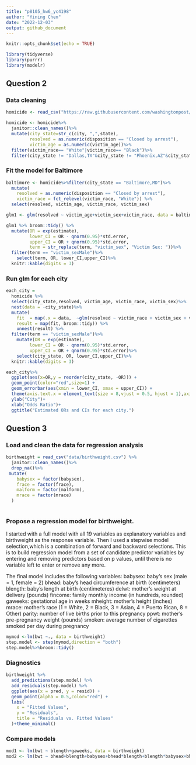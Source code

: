 ```yaml
---
title: "p8105_hw6_yc4198"
author: "Yining Chen"
date: "2022-12-03"
output: github_document
---
```


```r
knitr::opts_chunk$set(echo = TRUE)
```

```r
library(tidyverse)
library(purrr)
library(modelr)
```

## Question 2

### Data cleaning
```r
homicide <- read_csv("https://raw.githubusercontent.com/washingtonpost/data-homicides/master/homicide-data.csv")

homicide <- homicide%>%
  janitor::clean_names()%>%
  mutate(city_state=str_c(city, ",",state),
         resolved = as.numeric(disposition == "Closed by arrest"),
         victim_age = as.numeric(victim_age))%>%
  filter(victim_race== "White"|victim_race== "Black")%>%
  filter(city_state != "Dallas,TX"&city_state != "Phoenix,AZ"&city_state != "Kansas City,MO"& city_state != "Tulsa,AL")
```

### Fit the model for Baltimore
```r
baltimore <- homicide%>%filter(city_state == "Baltimore,MD")%>%
  mutate(
    resolved = as.numeric(disposition == "Closed by arrest"),
    victim_race = fct_relevel(victim_race, "White")) %>% 
  select(resolved, victim_age, victim_race, victim_sex)

glm1 <- glm(resolved ~ victim_age+victim_sex+victim_race, data = baltimore,family = binomial())

glm1 %>% broom::tidy() %>%
  mutate(OR = exp(estimate),
         lower_CI = OR - qnorm(0.95)*std.error,
         upper_CI = OR + qnorm(0.95)*std.error,
         term = str_replace(term, "victim_sex", "Victim Sex: "))%>%
  filter(term == "victim_sexMale")%>%
    select(term, OR, lower_CI,upper_CI)%>%
  knitr::kable(digits = 3)
```

### Run glm for each city
```r
each_city = 
  homicide %>%
  select(city_state,resolved, victim_age, victim_race, victim_sex)%>%
  nest(data = -city_state)%>%
  mutate(
    fit  = map(.x = data,  ~glm(resolved ~ victim_race + victim_sex + victim_age, data = .x, family = "binomial")),
    result = map(fit, broom::tidy)) %>%
    unnest(result) %>% 
  filter(term == "victim_sexMale")%>%
    mutate(OR = exp(estimate),
         lower_CI = OR - qnorm(0.95)*std.error,
         upper_CI = OR + qnorm(0.95)*std.error)%>%
    select(city_state, OR, lower_CI,upper_CI)%>%
  knitr::kable(digits = 3)
```

```r
each_city%>% 
  ggplot(aes(x=OR,y = reorder(city_state, -OR))) +
  geom_point(color="red",size=1) +
  geom_errorbar(aes(xmin = lower_CI, xmax = upper_CI)) +  
  theme(axis.text.x = element_text(size = 8,vjust = 0.5, hjust = 1),axis.text.y = element_text(size=5.5))+
  ylab("City")+
  xlab("Odds Ratio")+
  ggtitle("Estimated ORs and CIs for each city.")
```

## Question 3

### Load and clean the data for regression analysis 
```r
birthweight = read_csv("data/birthweight.csv") %>%
  janitor::clean_names()%>%
  drop_na()%>%
 mutate(
    babysex = factor(babysex),
    frace = factor(frace),
    malform = factor(malform),
    mrace = factor(mrace)
  ) 
  
```

### Propose a regression model for birthweight. 

I started with a full model with all 19 variables as explanatory variables and birthweight as the response variable. Then I used a stepwise model selection,which is a combination of forward and backward selections. This is to build regression model from a set of candidate predictor variables by entering and removing predictors based on p values, until there is no variable left to enter or remove any more.
 
The final model includes the following variables:
babysex: baby’s sex (male = 1, female = 2)
bhead: baby’s head circumference at birth (centimeters)
blength: baby’s length at birth (centimeteres)
delwt: mother’s weight at delivery (pounds)
fincome: family monthly income (in hundreds, rounded)
gaweeks: gestational age in weeks
mheight: mother’s height (inches)
mrace: mother’s race (1 = White, 2 = Black, 3 = Asian, 4 = Puerto Rican, 8 = Other)
parity: number of live births prior to this pregnancy
ppwt: mother’s pre-pregnancy weight (pounds)
smoken: average number of cigarettes smoked per day during pregnancy


```r
mymod <-lm(bwt ~., data = birthweight)
step.model <- step(mymod,direction = "both") 
step.model%>%broom::tidy()
```
### Diagnostics
```r
birthweight %>% 
  add_predictions(step.model) %>% 
  add_residuals(step.model) %>% 
  ggplot(aes(x = pred, y = resid)) +
  geom_point(alpha = 0.5,color="red") +
  labs(
    x = "Fitted Values",
    y = "Residuals",
    title = "Residuals vs. Fitted Values"
  )+theme_minimal()
```

### Compare models
```r
mod1 <- lm(bwt ~ blength+gaweeks, data = birthweight)
mod2 <- lm(bwt ~ bhead+blength+babysex+bhead*blength+blength*babysex+bhead*babysex+bhead*babysex*blength, data = birthweight)
```

```r

```


